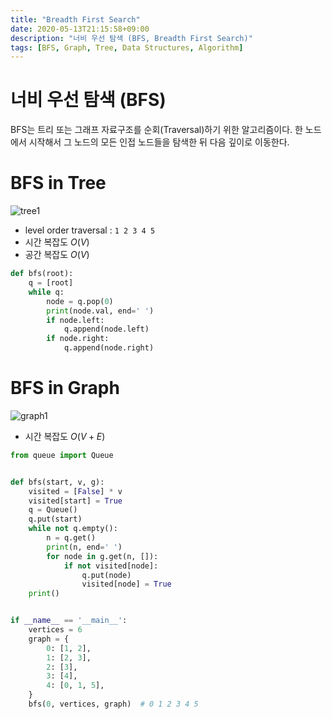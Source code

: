 ```yaml
---
title: "Breadth First Search"
date: 2020-05-13T21:15:58+09:00
description: "너비 우선 탐색 (BFS, Breadth First Search)"
tags: [BFS, Graph, Tree, Data Structures, Algorithm]
---
```


# 너비 우선 탐색 (BFS)

BFS는 트리 또는 그래프 자료구조를 순회(Traversal)하기 위한 알고리즘이다. 한 노드에서 시작해서 그 노드의 모든 인접 노드들을 탐색한 뒤 다음 깊이로 이동한다.

# BFS in Tree

![tree1](./tree12.gif)

- level order traversal : `1 2 3 4 5`
- 시간 복잡도 $O(V)$
- 공간 복잡도 $O(V)$

```py
def bfs(root):
    q = [root]
    while q:
        node = q.pop(0)
        print(node.val, end=' ')
        if node.left:
            q.append(node.left)
        if node.right:
            q.append(node.right)
```

# BFS in Graph

![graph1](./graph1.jpg)

- 시간 복잡도 $O(V+E)$

```py
from queue import Queue


def bfs(start, v, g):
    visited = [False] * v
    visited[start] = True
    q = Queue()
    q.put(start)
    while not q.empty():
        n = q.get()
        print(n, end=' ')
        for node in g.get(n, []):
            if not visited[node]:
                q.put(node)
                visited[node] = True
    print()


if __name__ == '__main__':
    vertices = 6
    graph = {
        0: [1, 2],
        1: [2, 3],
        2: [3],
        3: [4],
        4: [0, 1, 5],
    }
    bfs(0, vertices, graph)  # 0 1 2 3 4 5
```
